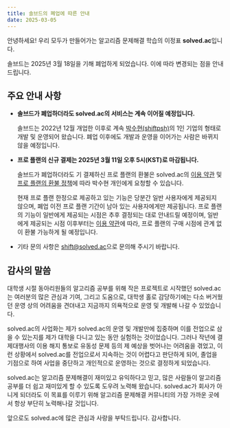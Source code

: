 ```yaml
---
title: 솔브드의 폐업에 따른 안내 
date: 2025-03-05
---
```


안녕하세요! 우리 모두가 만들어가는 알고리즘 문제해결 학습의 이정표 **solved.ac**입니다.

솔브드는 2025년 3월 18일을 기해 폐업하게 되었습니다. 이에 따라 변경되는 점을 안내드립니다.

## 주요 안내 사항

- **솔브드가 폐업하더라도 solved.ac의 서비스는 계속 이어질 예정입니다.**

  솔브드는 2022년 12월 개업한 이후로 계속 [박수현(shiftpsh)](https://shiftpsh.com)의 1인 기업의 형태로 개발 및 운영되어 왔습니다. 폐업 이후에도 개발과 운영을 이어가는 사람은 바뀌지 않을 예정입니다.

- **프로 플랜의 신규 결제는 2025년 3월 11일 오후 5시(KST)로 마감됩니다.**

  솔브드가 폐업하더라도 기 결제하신 프로 플랜의 환불은 solved.ac의 [이용 약관](https://solved.ac/tos) 및 [프로 플랜의 환불 정책](https://solved.ac/pro)에 따라 박수현 개인에게 요청할 수 있습니다.

  현재 프로 플랜 한정으로 제공하고 있는 기능은 당분간 일반 사용자에게 제공되지 않으며, 폐업 이전 프로 플랜 기간이 남아 있는 사용자에게만 제공됩니다. 프로 플랜의 기능이 일반에게 제공되는 시점은 추후 결정되는 대로 안내드릴 예정이며, 일반에게 제공되는 시점 이후부터는 [이용 약관](https://solved.ac/tos)에 따라, 프로 플랜의 구매 시점에 관계 없이 환불 가능하게 될 예정입니다.

- 기타 문의 사항은 [shift@solved.ac](mailto:shift@solved.ac)으로 문의해 주시기 바랍니다.

## 감사의 말씀

대학생 시절 동아리원들의 알고리즘 공부를 위해 작은 프로젝트로 시작했던 solved.ac는 여러분의 많은 관심과 기여, 그리고 도움으로, 대학생 홀로 감당하기에는 다소 버거웠던 운영 상의 어려움을 견뎌내고 지금까지 의욕적으로 운영 및 개발해 나갈 수 있었습니다.

solved.ac의 사업화는 제가 solved.ac의 운영 및 개발만에 집중하며 이를 전업으로 삼을 수 있는지를 제가 대학을 다니고 있는 동안 실험하는 것이었습니다. 그러나 작년에 결제대행사의 이용 해지 통보로 유동성 문제 등의 제 예상을 벗어나는 어려움을 겪었고, 이런 상황에서 solved.ac를 전업으로서 지속하는 것이 어렵다고 판단하게 되어, 졸업을 기점으로 하여 사업을 중단하고 개인적으로 운영하는 것으로 결정하게 되었습니다.

solved.ac는 알고리즘 문제해결이 재미있고 유익하다고 믿고, 많은 사람들이 알고리즘 공부를 더 쉽고 재미있게 할 수 있도록 도우려 노력해 왔습니다. solved.ac가 회사가 아니게 되더라도 이 목표를 이루기 위해 알고리즘 문제해결 커뮤니티의 가장 가까운 곳에서 항상 부단히 노력해나갈 것입니다.

앞으로도 solved.ac에 많은 관심과 사랑을 부탁드립니다. 감사합니다.
